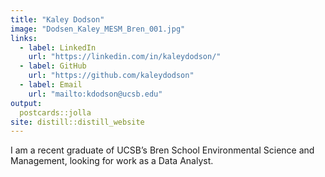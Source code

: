 ```yaml
---
title: "Kaley Dodson"
image: "Dodsen_Kaley_MESM_Bren_001.jpg"
links:
  - label: LinkedIn
    url: "https://linkedin.com/in/kaleydodson/"
  - label: GitHub
    url: "https://github.com/kaleydodson"
  - label: Email
    url: "mailto:kdodson@ucsb.edu"
output:
  postcards::jolla
site: distill::distill_website
---
```

 
I am a recent graduate of UCSB's Bren School Environmental Science and Management, looking for work as a Data Analyst. 


